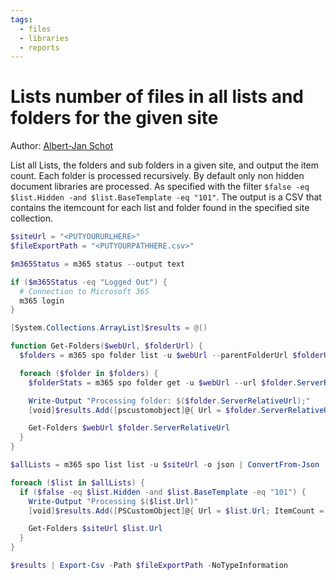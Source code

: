 ```yaml
---
tags:
  - files  
  - libraries  
  - reports
---
```



# Lists number of files in all lists and folders for the given site

Author: [Albert-Jan Schot](https://www.cloudappie.nl/lists-file-count-cli-microsoft-365/)

List all Lists, the folders and sub folders in a given site, and output the item count. Each folder is processed recursively. By default only non hidden document libraries are processed. As specified with the filter `$false -eq $list.Hidden -and $list.BaseTemplate -eq "101"`. The output is a CSV that contains the itemcount for each list and folder found in the specified site collection.

<Tabs>
  <TabItem value="PowerShell">

  ```powershell
  $siteUrl = "<PUTYOURURLHERE>"
  $fileExportPath = "<PUTYOURPATHHERE.csv>"

  $m365Status = m365 status --output text

  if ($m365Status -eq "Logged Out") {
    # Connection to Microsoft 365
    m365 login
  }

  [System.Collections.ArrayList]$results = @()

  function Get-Folders($webUrl, $folderUrl) {
    $folders = m365 spo folder list -u $webUrl --parentFolderUrl $folderUrl -o json | ConvertFrom-Json

    foreach ($folder in $folders) {
      $folderStats = m365 spo folder get -u $webUrl --url $folder.ServerRelativeUrl -o json | ConvertFrom-Json

      Write-Output "Processing folder: $($folder.ServerRelativeUrl);"
      [void]$results.Add([pscustomobject]@{ Url = $folder.ServerRelativeUrl; ItemCount = $folderStats.ItemCount; Type = "Folder"; })

      Get-Folders $webUrl $folder.ServerRelativeUrl
    }
  }

  $allLists = m365 spo list list -u $siteUrl -o json | ConvertFrom-Json

  foreach ($list in $allLists) {
    if ($false -eq $list.Hidden -and $list.BaseTemplate -eq "101") {
      Write-Output "Processing $($list.Url)"
      [void]$results.Add([PSCustomObject]@{ Url = $list.Url; ItemCount = $list.ItemCount; Type = "List"; })

      Get-Folders $siteUrl $list.Url
    }
  }

  $results | Export-Csv -Path $fileExportPath -NoTypeInformation
  ```

  </TabItem>
</Tabs>

